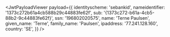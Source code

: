 
<JwtPayloadViewer
  payload={{
    identityscheme: 'sebankid',
    nameidentifier: '1373c272b61a4cb588b29c44883fe62f',
    sub: '{1373c272-b61a-4cb5-88b2-9c44883fe62f}',
    ssn: '196802020575',
    name: 'Terne Paulsen',
    given_name: 'Terne',
    family_name: 'Paulsen',
    ipaddress: '77.241.128.160',
    country: 'SE',
  }}
/>
